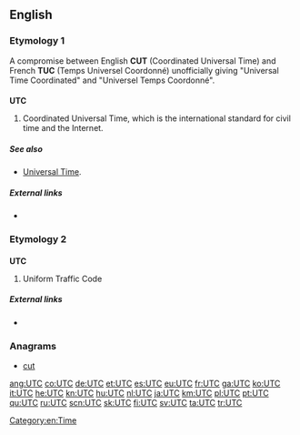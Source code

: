 ==English==

===Etymology 1===
A compromise between English '''CUT''' (Coordinated Universal Time) and French '''TUC''' (Temps Universel Coordonné) unofficially giving "Universal Time Coordinated" and "Universel Temps Coordonné".

===={{initialism-old|en}}====
'''UTC'''

# Coordinated Universal Time, which is the international standard for civil time and the Internet.

=====See also=====
* [[Universal Time]].

=====External links=====
* {{pedia|lang=en|Coordinated Universal Time}}


===Etymology 2===

===={{initialism-old|en}}====
'''UTC'''

# {{context|US|legal|lang=en}} Uniform Traffic Code

=====External links=====
* {{pedia|lang=en|Traffic Code}}

===Anagrams===
* [[cut#English|cut]]

[[Category:en:Time]]

[[ang:UTC]]
[[co:UTC]]
[[de:UTC]]
[[et:UTC]]
[[es:UTC]]
[[eu:UTC]]
[[fr:UTC]]
[[ga:UTC]]
[[ko:UTC]]
[[it:UTC]]
[[he:UTC]]
[[kn:UTC]]
[[hu:UTC]]
[[nl:UTC]]
[[ja:UTC]]
[[km:UTC]]
[[pl:UTC]]
[[pt:UTC]]
[[qu:UTC]]
[[ru:UTC]]
[[scn:UTC]]
[[sk:UTC]]
[[fi:UTC]]
[[sv:UTC]]
[[ta:UTC]]
[[tr:UTC]]